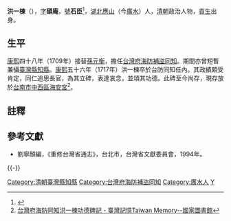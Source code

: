 '''洪一棟'''（{{bd|？||1717年|catIdx=H洪}}），[[表字|字]]'''碩庵'''，[[號|號]]'''石臣'''<ref>{{Cite web |url=http://www.53ysh.com/thread-855937-1-1.html |title=洪一栋撰：龙渡文波（仁峰十景诗之一）-广水人物-映山红社区-映山红网 |access-date=2018-08-01 |archive-url=https://web.archive.org/web/20180801094534/http://www.53ysh.com/thread-855937-1-1.html |archive-date=2018-08-01 |dead-url=yes }}</ref>，[[湖北|湖北]][[應山縣|應山]]（今[[廣水|廣水]]）人，[[清朝|清朝]]政治人物，[[貢生|貢生]]出身。

==生平==
[[康熙|康熙]]四十八年（1709年）接替[[孫元衡|孫元衡]]，擔任[[台灣府海防補盜同知|台灣府海防補盜同知]]。期間亦曾短暫兼攝[[臺灣縣|臺灣縣]][[知縣|知縣]]。[[康熙|康熙]]五十六年（1717年）洪一棟卒於台防同知任內。其政績頗受肯定，同仁追思長官，為其立碑，表達哀念，並頌其功德。此碑至今尚存，現存放於[[台南市|台南市]][[中西區_(台灣)|中西區]][[三郊鎮港海安宮|海安宮]]<ref>[http://memory.ncl.edu.tw/tm_cgi/hypage.cgi?HYPAGE=document_ink_detail.hpg&subject_name=臺灣碑碣拓片&subject_url=&project_id=twrb&dtd_id=12&xml_id=0000000439 台灣府海防同知洪一棟功德碑記 - 臺灣記憶Taiwan Memory--國家圖書館]</ref>。

==註釋==
{{reflist}}

==參考文獻==
*劉寧顏編，《重修台灣省通志》，台北市，台灣省文獻委員會，1994年。

{{-}}
{{start box}}
{{s-off}}
{{Succession box|[[孫元衡|孫元衡]]|[[王禮_(清朝)|王禮]]|[[臺灣府海防補盜同知|臺灣府海防補盜同知]]|<small>康熙四十八年（1709年）任</small>}}
{{Succession box|[[張宏_(清朝知縣)|張宏]]|[[俞兆岳|俞兆岳]]|[[臺灣府|臺灣府]][[臺灣縣_(1684年-1887年)|臺灣縣]][[知縣|知縣]]|<small>康熙五十三年（1714年）攝</small>}}
{{end box}}
{{DEFAULTSORT:Hong洪}}

[[Category:清朝臺灣縣知縣|Category:清朝臺灣縣知縣]]
[[Category:台灣府海防補盜同知|Category:台灣府海防補盜同知]]
[[Category:廣水人|Category:廣水人]]
[[Category:洪姓|Y]]